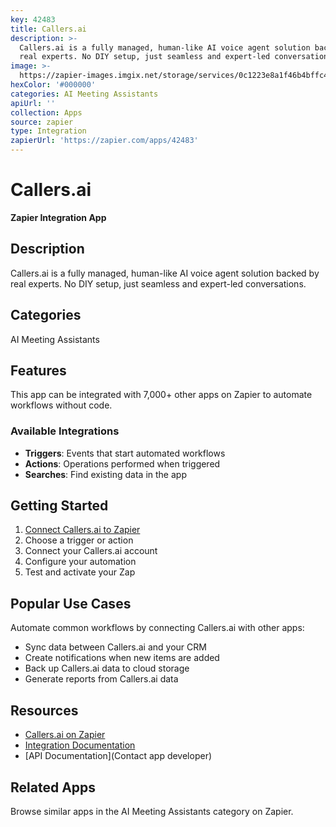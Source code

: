 ```yaml
---
key: 42483
title: Callers.ai
description: >-
  Callers.ai is a fully managed, human-like AI voice agent solution backed by
  real experts. No DIY setup, just seamless and expert-led conversations.
image: >-
  https://zapier-images.imgix.net/storage/services/0c1223e8a1f46b4bffc4f40b120b8219.png?auto=format%2Ccompress&ixlib=python-3.0.0&q=50
hexColor: '#000000'
categories: AI Meeting Assistants
apiUrl: ''
collection: Apps
source: zapier
type: Integration
zapierUrl: 'https://zapier.com/apps/42483'
---
```

# Callers.ai

**Zapier Integration App**

## Description

Callers.ai is a fully managed, human-like AI voice agent solution backed by real experts. No DIY setup, just seamless and expert-led conversations.

## Categories

AI Meeting Assistants

## Features

This app can be integrated with 7,000+ other apps on Zapier to automate workflows without code.

### Available Integrations

- **Triggers**: Events that start automated workflows
- **Actions**: Operations performed when triggered
- **Searches**: Find existing data in the app

## Getting Started

1. [Connect Callers.ai to Zapier](https://zapier.com/apps/42483)
2. Choose a trigger or action
3. Connect your Callers.ai account
4. Configure your automation
5. Test and activate your Zap

## Popular Use Cases

Automate common workflows by connecting Callers.ai with other apps:

- Sync data between Callers.ai and your CRM
- Create notifications when new items are added
- Back up Callers.ai data to cloud storage
- Generate reports from Callers.ai data

## Resources

- [Callers.ai on Zapier](https://zapier.com/apps/42483)
- [Integration Documentation](https://zapier.com/apps/42483/integrations)
- [API Documentation](Contact app developer)

## Related Apps

Browse similar apps in the AI Meeting Assistants category on Zapier.

